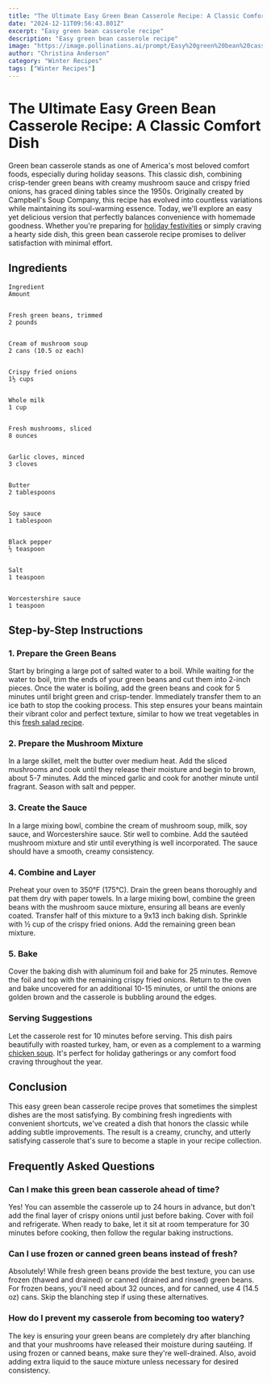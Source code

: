 ```yaml
---
title: "The Ultimate Easy Green Bean Casserole Recipe: A Classic Comfort Dish"
date: "2024-12-11T09:56:43.801Z"
excerpt: "Easy green bean casserole recipe"
description: "Easy green bean casserole recipe"
image: "https://image.pollinations.ai/prompt/Easy%20green%20bean%20casserole%20recipe%2C%20realistic%20photo%2C%20high%20quality%2C%204k?width=1024&height=1024&nologo=true"
author: "Christina Anderson"
category: "Winter Recipes"
tags: ["Winter Recipes"]
---
```


# The Ultimate Easy Green Bean Casserole Recipe: A Classic Comfort Dish


Green bean casserole stands as one of America's most beloved comfort foods, especially during holiday seasons. This classic dish, combining crisp-tender green beans with creamy mushroom sauce and crispy fried onions, has graced dining tables since the 1950s. Originally created by Campbell's Soup Company, this recipe has evolved into countless variations while maintaining its soul-warming essence. Today, we'll explore an easy yet delicious version that perfectly balances convenience with homemade goodness. Whether you're preparing for [holiday festivities](https://healtystack.com/xmas-cake-recipe/) or simply craving a hearty side dish, this green bean casserole recipe promises to deliver satisfaction with minimal effort.



## Ingredients




    Ingredient
    Amount


    Fresh green beans, trimmed
    2 pounds


    Cream of mushroom soup
    2 cans (10.5 oz each)


    Crispy fried onions
    1½ cups


    Whole milk
    1 cup


    Fresh mushrooms, sliced
    8 ounces


    Garlic cloves, minced
    3 cloves


    Butter
    2 tablespoons


    Soy sauce
    1 tablespoon


    Black pepper
    ½ teaspoon


    Salt
    1 teaspoon


    Worcestershire sauce
    1 teaspoon





## Step-by-Step Instructions


### 1. Prepare the Green Beans

Start by bringing a large pot of salted water to a boil. While waiting for the water to boil, trim the ends of your green beans and cut them into 2-inch pieces. Once the water is boiling, add the green beans and cook for 5 minutes until bright green and crisp-tender. Immediately transfer them to an ice bath to stop the cooking process. This step ensures your beans maintain their vibrant color and perfect texture, similar to how we treat vegetables in this [fresh salad recipe](https://healtystack.com/butternut-squash-kale-salad-2/).



### 2. Prepare the Mushroom Mixture

In a large skillet, melt the butter over medium heat. Add the sliced mushrooms and cook until they release their moisture and begin to brown, about 5-7 minutes. Add the minced garlic and cook for another minute until fragrant. Season with salt and pepper.



### 3. Create the Sauce

In a large mixing bowl, combine the cream of mushroom soup, milk, soy sauce, and Worcestershire sauce. Stir well to combine. Add the sautéed mushroom mixture and stir until everything is well incorporated. The sauce should have a smooth, creamy consistency.



### 4. Combine and Layer

Preheat your oven to 350°F (175°C). Drain the green beans thoroughly and pat them dry with paper towels. In a large mixing bowl, combine the green beans with the mushroom sauce mixture, ensuring all beans are evenly coated. Transfer half of this mixture to a 9x13 inch baking dish. Sprinkle with ½ cup of the crispy fried onions. Add the remaining green bean mixture.



### 5. Bake

Cover the baking dish with aluminum foil and bake for 25 minutes. Remove the foil and top with the remaining crispy fried onions. Return to the oven and bake uncovered for an additional 10-15 minutes, or until the onions are golden brown and the casserole is bubbling around the edges.



### Serving Suggestions

Let the casserole rest for 10 minutes before serving. This dish pairs beautifully with roasted turkey, ham, or even as a complement to a warming [chicken soup](https://healtystack.com/chicken-soup-with-butternut-squash/). It's perfect for holiday gatherings or any comfort food craving throughout the year.



## Conclusion

This easy green bean casserole recipe proves that sometimes the simplest dishes are the most satisfying. By combining fresh ingredients with convenient shortcuts, we've created a dish that honors the classic while adding subtle improvements. The result is a creamy, crunchy, and utterly satisfying casserole that's sure to become a staple in your recipe collection.



## Frequently Asked Questions


### Can I make this green bean casserole ahead of time?

Yes! You can assemble the casserole up to 24 hours in advance, but don't add the final layer of crispy onions until just before baking. Cover with foil and refrigerate. When ready to bake, let it sit at room temperature for 30 minutes before cooking, then follow the regular baking instructions.



### Can I use frozen or canned green beans instead of fresh?

Absolutely! While fresh green beans provide the best texture, you can use frozen (thawed and drained) or canned (drained and rinsed) green beans. For frozen beans, you'll need about 32 ounces, and for canned, use 4 (14.5 oz) cans. Skip the blanching step if using these alternatives.



### How do I prevent my casserole from becoming too watery?

The key is ensuring your green beans are completely dry after blanching and that your mushrooms have released their moisture during sautéing. If using frozen or canned beans, make sure they're well-drained. Also, avoid adding extra liquid to the sauce mixture unless necessary for desired consistency.

